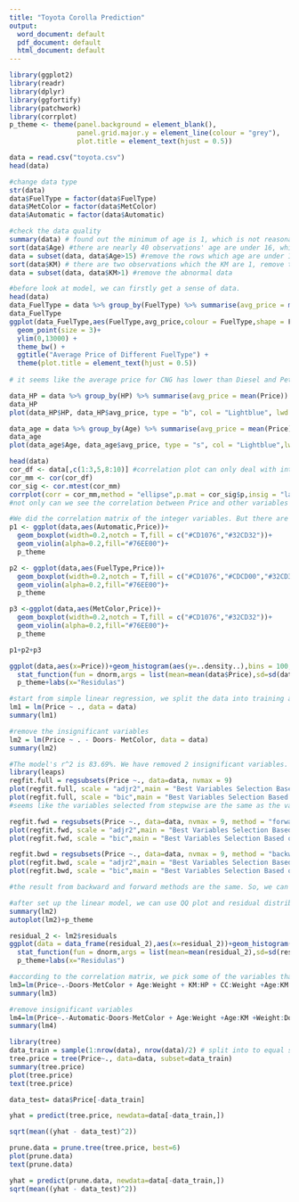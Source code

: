 ```yaml
---
title: "Toyota Corolla Prediction"
output:
  word_document: default
  pdf_document: default
  html_document: default
---
```

```r
library(ggplot2)
library(readr)
library(dplyr)
library(ggfortify)
library(patchwork)
library(corrplot)
p_theme <- theme(panel.background = element_blank(),
                 panel.grid.major.y = element_line(colour = "grey"),
                 plot.title = element_text(hjust = 0.5))
```


```r
data = read.csv("toyota.csv")
head(data)

#change data type
str(data)
data$FuelType = factor(data$FuelType) 
data$MetColor = factor(data$MetColor) 
data$Automatic = factor(data$Automatic) 

#check the data quality
summary(data) # found out the minimum of age is 1, which is not reasonable. KM's minimum is also 1, not reasonable, either.
sort(data$Age) #there are nearly 40 observations' age are under 16, which is not the legal age for people to drive in US
data = subset(data, data$Age>15) #remove the rows which age are under 16
sort(data$KM) # there are two observations which the KM are 1, remove them
data = subset(data, data$KM>1) #remove the abnormal data
```


```r
#before look at model, we can firstly get a sense of data. 
head(data)
data_FuelType = data %>% group_by(FuelType) %>% summarise(avg_price = mean(Price))
data_FuelType
ggplot(data_FuelType,aes(FuelType,avg_price,colour = FuelType,shape = FuelType)) +
  geom_point(size = 3)+
  ylim(0,13000) +
  theme_bw() + 
  ggtitle("Average Price of Different FuelType") +
  theme(plot.title = element_text(hjust = 0.5))
  
# it seems like the average price for CNG has lower than Diesel and Petrol

data_HP = data %>% group_by(HP) %>% summarise(avg_price = mean(Price))
data_HP
plot(data_HP$HP, data_HP$avg_price, type = "b", col = "Lightblue", lwd = 3, pch = 10, main = "Average Price of Different HoursePower")# it seems like the average price varies a lot with different HP

data_age = data %>% group_by(Age) %>% summarise(avg_price = mean(Price))
data_age
plot(data_age$Age, data_age$avg_price, type = "s", col = "Lightblue",lwd = 3, pch = 10, main = "Average Price of Different Age")# it seems like the price changes with different ages. the peak of the price are around 30. the price decreases as age gets older.

```

```r
head(data)
cor_df <- data[,c(1:3,5,8:10)] #correlation plot can only deal with integer variables. So, we remove the factor variables, such as FuelType, MetColor, and Automatic
cor_mm <- cor(cor_df)
cor_sig <- cor.mtest(cor_mm)
corrplot(corr = cor_mm,method = "ellipse",p.mat = cor_sig$p,insig = "label_sig")
#not only can we see the correlation between Price and other variables in the correlation matrix, but also we can see how input variables are correlated with each other. We can think about interaction between then when we are doing the linear regression model
```


```r
#We did the correlation matrix of the integer variables. But there are factor variables left. So, we do the box plot to do the analysis. 
p1 <- ggplot(data,aes(Automatic,Price))+
  geom_boxplot(width=0.2,notch = T,fill = c("#CD1076","#32CD32"))+
  geom_violin(alpha=0.2,fill="#76EE00")+
  p_theme

p2 <- ggplot(data,aes(FuelType,Price))+
  geom_boxplot(width=0.2,notch = T,fill = c("#CD1076","#CDCD00","#32CD32"))+
  geom_violin(alpha=0.2,fill="#76EE00")+
  p_theme

p3 <-ggplot(data,aes(MetColor,Price))+
  geom_boxplot(width=0.2,notch = T,fill = c("#CD1076","#32CD32"))+
  geom_violin(alpha=0.2,fill="#76EE00")+
  p_theme

p1+p2+p3

ggplot(data,aes(x=Price))+geom_histogram(aes(y=..density..),bins = 100,fill="#43CD80",alpha=0.5)+
  stat_function(fun = dnorm,args = list(mean=mean(data$Price),sd=sd(data$Price)))+
  p_theme+labs(x="Residulas")

```



```r
#start from simple linear regression, we split the data into training and testing data set.
lm1 = lm(Price ~ ., data = data)
summary(lm1)
```

```r
#remove the insignificant variables
lm2 = lm(Price ~ . - Doors- MetColor, data = data) 
summary(lm2)
```


```r
#The model's r^2 is 83.69%. We have removed 2 insignificant variables. We would like to use stepwise to see if the chosen variables are correct.
library(leaps)
regfit.full = regsubsets(Price ~., data=data, nvmax = 9)
plot(regfit.full, scale = "adjr2",main = "Best Variables Selection Based on R^2") 
plot(regfit.full, scale = "bic",main = "Best Variables Selection Based on BIC") 
#seems like the variables selected from stepwise are the same as the variables selected from the linear model, we can use forward and backward method to varify the result
```
```r
regfit.fwd = regsubsets(Price ~., data=data, nvmax = 9, method = "forward")
plot(regfit.fwd, scale = "adjr2",main = "Best Variables Selection Based on R^2") 
plot(regfit.fwd, scale = "bic",main = "Best Variables Selection Based on BIC") 

regfit.bwd = regsubsets(Price ~., data=data, nvmax = 9, method = "backward")
plot(regfit.bwd, scale = "adjr2",main = "Best Variables Selection Based on R^2") 
plot(regfit.bwd, scale = "bic",main = "Best Variables Selection Based on BIC") 

#the result from backward and forward methods are the same. So, we can see if adding some interaction between variables can improve the model
```




```r
#after set up the linear model, we can use QQ plot and residual distribution to see if the data fits the model well. it can be seen from the plot that the data fits the model pretty well. but there are still some outliers that we need to deal with. 
summary(lm2)
autoplot(lm2)+p_theme

residual_2 <- lm2$residuals
ggplot(data = data_frame(residual_2),aes(x=residual_2))+geom_histogram(aes(y=..density..),bins = 100,fill="#43CD80",alpha=0.5)+
  stat_function(fun = dnorm,args = list(mean=mean(residual_2),sd=sd(residual_2)))+
  p_theme+labs(x="Residulas")
```



```r
#according to the correlation matrix, we pick some of the variables that their correlation coefficients are large
lm3=lm(Price~.-Doors-MetColor + Age:Weight + KM:HP + CC:Weight +Age:KM +Weight:Doors + I(Age^2) + I(KM^2) + I(HP^2) + I(CC^2) + I(Weight^2) + I(Doors^2) ,data = data)
summary(lm3) 

#remove insignificant variables
lm4=lm(Price~.-Automatic-Doors-MetColor + Age:Weight +Age:KM +Weight:Doors + I(KM^2) + I(HP^2) + I(CC^2) + I(Weight^2) + I(Doors^2) ,data = data)
summary(lm4) 
```


```r
library(tree)
data_train = sample(1:nrow(data), nrow(data)/2) # split into to equal subsets
tree.price = tree(Price~., data=data, subset=data_train)
summary(tree.price)
plot(tree.price)
text(tree.price)

data_test= data$Price[-data_train]

yhat = predict(tree.price, newdata=data[-data_train,])

sqrt(mean((yhat - data_test)^2))
```
```r
prune.data = prune.tree(tree.price, best=6)
plot(prune.data)
text(prune.data)

yhat = predict(prune.data, newdata=data[-data_train,])
sqrt(mean((yhat - data_test)^2))
```




